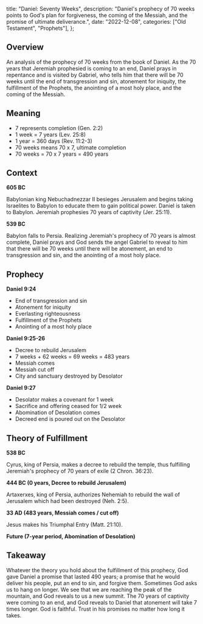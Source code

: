   title: "Daniel: Seventy Weeks",
  description: "Daniel's prophecy of 70 weeks points to God's plan for forgiveness, the coming of the Messiah, and the promise of ultimate deliverance.",
  date: "2022-12-08",
  categories: ["Old Testament", "Prophets"],
};

## Overview

An analysis of the prophecy of 70 weeks from the book of Daniel. As the 70 years that Jeremiah prophesied is coming to an end, Daniel prays in repentance and is visited by Gabriel, who tells him that there will be 70 weeks until the end of transgression and sin, atonement for iniquity, the fulfillment of the Prophets, the anointing of a most holy place, and the coming of the Messiah.

## Meaning

- 7 represents completion (Gen. 2:2)
- 1 week = 7 years (Lev. 25:8)
- 1 year = 360 days (Rev. 11:2-3)
- 70 weeks means 70 x 7, ultimate completion
- 70 weeks = 70 x 7 years = 490 years

## Context

**605 BC**

Babylonian king Nebuchadnezzar II besieges Jerusalem and begins taking Israelites to Babylon to educate them to gain political power. Daniel is taken to Babylon. Jeremiah prophesies 70 years of captivity (Jer. 25:11).

**539 BC**

Babylon falls to Persia. Realizing Jeremiah's prophecy of 70 years is almost complete, Daniel prays and God sends the angel Gabriel to reveal to him that there will be 70 weeks until there will be atonement, an end to transgression and sin, and the anointing of a most holy place.

## Prophecy

**Daniel 9:24**

- End of transgression and sin
- Atonement for iniquity
- Everlasting righteousness
- Fulfillment of the Prophets
- Anointing of a most holy place

**Daniel 9:25-26**

- Decree to rebuild Jerusalem
- 7 weeks + 62 weeks = 69 weeks = 483 years
- Messiah comes
- Messiah cut off
- City and sanctuary destroyed by Desolator

**Daniel 9:27**

- Desolator makes a covenant for 1 week
- Sacrifice and offering ceased for 1/2 week
- Abomination of Desolation comes
- Decreed end is poured out on the Desolator

## Theory of Fulfillment

**538 BC**

Cyrus, king of Persia, makes a decree to rebuild the temple, thus fulfilling Jeremiah's prophecy of 70 years of exile (2 Chron. 36:23).

**444 BC (0 years, Decree to rebuild Jerusalem)**

Artaxerxes, king of Persia, authorizes Nehemiah to rebuild the wall of Jerusalem which had been destroyed (Neh. 2:5).

**33 AD (483 years, Messiah comes / cut off)**

Jesus makes his Triumphal Entry (Matt. 21:10).

**Future (7-year period, Abomination of Desolation)**

## Takeaway

Whatever the theory you hold about the fulfillment of this prophecy, God gave Daniel a promise that lasted 490 years; a promise that he would deliver his people, put an end to sin, and forgive them. Sometimes God asks us to hang on longer. We see that we are reaching the peak of the mountain, and God reveals to us a new summit. The 70 years of captivity were coming to an end, and God reveals to Daniel that atonement will take 7 times longer. God is faithful. Trust in his promises no matter how long it takes.
